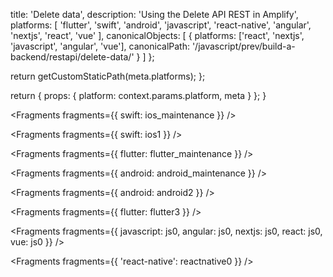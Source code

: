 
  title: 'Delete data',
  description: 'Using the Delete API REST in Amplify',
  platforms: [
    'flutter',
    'swift',
    'android',
    'javascript',
    'react-native',
    'angular',
    'nextjs',
    'react',
    'vue'
  ],
  canonicalObjects: [
    {
      platforms: ['react', 'nextjs', 'javascript', 'angular', 'vue'],
      canonicalPath: '/javascript/prev/build-a-backend/restapi/delete-data/'
    }
  ]
};

  return getCustomStaticPath(meta.platforms);
};

  return {
    props: {
      platform: context.params.platform,
      meta
    }
  };
}


<Fragments fragments={{ swift: ios_maintenance }} />


<Fragments fragments={{ swift: ios1 }} />


<Fragments fragments={{ flutter: flutter_maintenance }} />


<Fragments fragments={{ android: android_maintenance }} />


<Fragments fragments={{ android: android2 }} />


<Fragments fragments={{ flutter: flutter3 }} />


<Fragments
  fragments={{
    javascript: js0,
    angular: js0,
    nextjs: js0,
    react: js0,
    vue: js0
  }}
/>


<Fragments fragments={{ 'react-native': reactnative0 }} />
